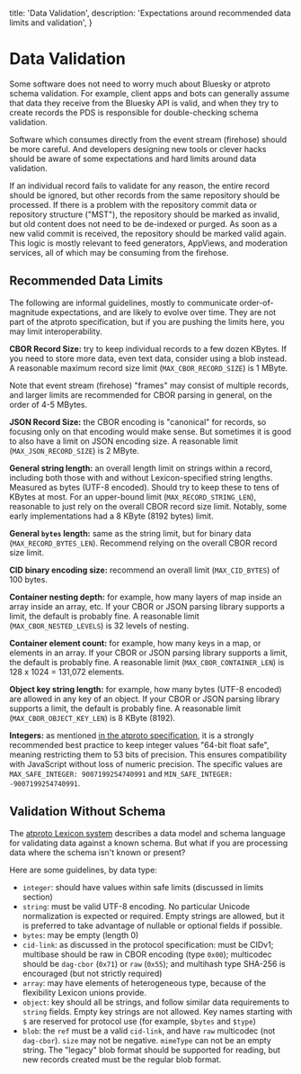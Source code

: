   title: 'Data Validation',
  description:
    'Expectations around recommended data limits and validation',
}

# Data Validation

Some software does not need to worry much about Bluesky or atproto schema validation. For example, client apps and bots can generally assume that data they receive from the Bluesky API is valid, and when they try to create records the PDS is responsible for double-checking schema validation.

Software which consumes directly from the event stream (firehose) should be more careful. And developers designing new tools or clever hacks should be aware of some expectations and hard limits around data validation.

If an individual record fails to validate for any reason, the entire record should be ignored, but other records from the same repository should be processed. If there is a problem with the repository commit data or repository structure ("MST"), the repository should be marked as invalid, but old content does not need to be de-indexed or purged. As soon as a new valid commit is received, the repository should be marked valid again. This logic is mostly relevant to feed generators, AppViews, and moderation services, all of which may be consuming from the firehose.


## Recommended Data Limits

The following are informal guidelines, mostly to communicate order-of-magnitude expectations, and are likely to evolve over time. They are not part of the atproto specification, but if you are pushing the limits here, you may limit interoperability.

**CBOR Record Size:** try to keep individual records to a few dozen KBytes. If you need to store more data, even text data, consider using a blob instead. A reasonable maximum record size limit (`MAX_CBOR_RECORD_SIZE`) is 1 MByte.

Note that event stream (firehose) "frames" may consist of multiple records, and larger limits are recommended for CBOR parsing in general, on the order of 4-5 MBytes.

**JSON Record Size:** the CBOR encoding is "canonical" for records, so focusing only on that encoding would make sense. But sometimes it is good to also have a limit on JSON encoding size. A reasonable limit (`MAX_JSON_RECORD_SIZE`) is 2 MByte.

**General string length:** an overall length limit on strings within a record, including both those with and without Lexicon-specified string lengths. Measured as bytes (UTF-8 encoded). Should try to keep these to tens of KBytes at most. For an upper-bound limit (`MAX_RECORD_STRING_LEN`), reasonable to just rely on the overall CBOR record size limit. Notably, some early implementations had a 8 KByte (8192 bytes) limit.

**General `bytes` length:** same as the string limit, but for binary data (`MAX_RECORD_BYTES_LEN`). Recommend relying on the overall CBOR record size limit.

**CID binary encoding size:** recommend an overall limit (`MAX_CID_BYTES`) of 100 bytes.

**Container nesting depth:** for example, how many layers of map inside an array inside an array, etc. If your CBOR or JSON parsing library supports a limit, the default is probably fine. A reasonable limit (`MAX_CBOR_NESTED_LEVELS`) is 32 levels of nesting.

**Container element count:** for example, how many keys in a map, or elements in an array. If your CBOR or JSON parsing library supports a limit, the default is probably fine. A reasonable limit (`MAX_CBOR_CONTAINER_LEN`) is 128 x 1024 = 131,072 elements.

**Object key string length:** for example, how many bytes (UTF-8 encoded) are allowed in any key of an object. If your CBOR or JSON parsing library supports a limit, the default is probably fine. A reasonable limit (`MAX_CBOR_OBJECT_KEY_LEN`) is 8 KByte (8192).

**Integers:** as mentioned [in the atproto specification](https://atproto.com/specs/data-model#data-types), it is a strongly recommended best practice to keep integer values "64-bit float safe", meaning restricting them to 53 bits of precision. This ensures compatibility with JavaScript without loss of numeric precision. The specific values are `MAX_SAFE_INTEGER: 9007199254740991` and `MIN_SAFE_INTEGER: -9007199254740991`.


## Validation Without Schema

The [atproto Lexicon system](https://atproto.com/specs/lexicon) describes a data model and schema language for validating data against a known schema. But what if you are processing data where the schema isn't known or present?

Here are some guidelines, by data type:

- `integer`: should have values within safe limits (discussed in limits section)
- `string`: must be valid UTF-8 encoding. No particular Unicode normalization is expected or required. Empty strings are allowed, but it is preferred to take advantage of nullable or optional fields if possible.
- `bytes`: may be empty (length 0)
- `cid-link`: as discussed in the protocol specification: must be CIDv1; multibase should be raw in CBOR encoding (type `0x00`); multicodec should be `dag-cbor` (`0x71`) or `raw` (`0x55`); and multihash type SHA-256 is encouraged (but not strictly required)
- `array`: may have elements of heterogeneous type, because of the flexibility Lexicon unions provide.
- `object`: key should all be strings, and follow similar data requirements to `string` fields. Empty key strings are not allowed. Key names starting with `$` are reserved for protocol use (for example, `$bytes` and `$type`)
- `blob`: the `ref` must be a valid `cid-link`, and have `raw` multicodec (not `dag-cbor`). `size` may not be negative. `mimeType` can not be an empty string. The "legacy" blob format should be supported for reading, but new records created must be the regular blob format.

